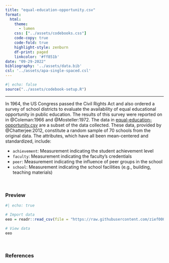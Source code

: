 ```yaml
---
title: "equal-education-opportunity.csv"
format:
  html:
    theme: 
      - lumen
    css: ["../assets/codebooks.css"]
    code-copy: true
    code-fold: true
    highlight-style: zenburn
    df-print: paged
    linkcolor: '#ff851b'
date: "09-29-2022"
bibliography: '../assets/data.bib'
csl: '../assets/apa-single-spaced.csl'
---
```



```r
#| echo: false
source("../assets/codebook-setup.R")
```

---

In 1964, the US Congress passed the Civil Rights Act and also ordered a survey of school districts to evaluate the availability of equal educational opportunity in public education. The results of this survey were reported on in @Coleman:1966 and @Mosteller:1972. The data in [equal-education-opportunity.csv](https://github.com/zief0002/epsy-8264/raw/master/data/equal-education-opportunity.csv) are a subset of the data collected. These data, provided by @Chatterjee:2012, constitute a random sample of 70 schools from the original data. The attributes, which have all been mean-centered and standardized, include:

- `achievement`: Measurement indicating the student achievement level
- `faculty`: Measurement indicating the faculty's credentials
- `peer`: Measurement indicating the influence of peer groups in the school
- `school`: Measurement indicating the school facilities (e.g., building, teaching materials)

<br />


### Preview

```r
#| echo: true

# Import data
eeo = readr::read_csv(file = "https://raw.githubusercontent.com/zief0002/pensive-giraffe/main/data/equal-education-opportunity.csv")

# View data
eeo
```

<br />


### References


